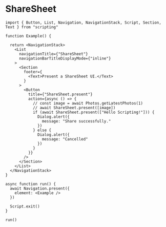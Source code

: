 # ShareSheet 

```tsx
import { Button, List, Navigation, NavigationStack, Script, Section, Text } from "scripting"

function Example() {

  return <NavigationStack>
    <List
      navigationTitle={"ShareSheet"}
      navigationBarTitleDisplayMode={"inline"}
    >
      <Section
        footer={
          <Text>Present a ShareSheet UI.</Text>
        }
      >
        <Button
          title={"ShareSheet.present"}
          action={async () => {
            // const image = await Photos.getLatestPhotos(1)
            // await ShareSheet.present([image])
            if (await ShareSheet.present(["Hello Scripting!"])) {
              Dialog.alert({
                message: "Share successfully."
              })
            } else {
              Dialog.alert({
                message: "Cancelled"
              })
            }
          }}
        />
      </Section>
    </List>
  </NavigationStack>
}

async function run() {
  await Navigation.present({
    element: <Example />
  })

  Script.exit()
}

run()
```